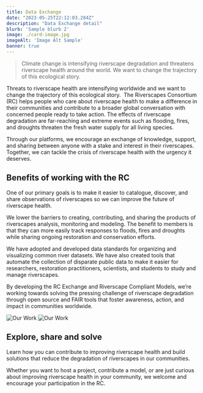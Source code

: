 ```yaml
---
title: Data Exchange
date: "2023-05-25T22:12:03.284Z"
description: "Data Exchange detail"
blurb: 'Sample blurb 2'
image: ./card-image.jpg
imageAlt: 'Image Alt Sample'
banner: true
---
```


> Climate change is intensifying riverscape degradation and threatens riverscape health around the world. We want to change the trajectory of this ecological story.

Threats to riverscape health are intensifying worldwide and we want to change the trajectory of this ecological story.  The Riverscapes Consortium (RC) helps people who care about riverscape health to make a difference in their communities and contribute to a broader global conversation with concerned people ready to take action. The effects of riverscape degradation are far-reaching and extreme events such as flooding, fires, and droughts threaten the fresh water supply for all living species. 

Through our platforms, we encourage an exchange of knowledge, support, and sharing between anyone with a stake and interest in their riverscapes. Together, we can tackle the crisis of riverscape health with the urgency it deserves. 

## Benefits of working with the RC

One of our primary goals is to make it easier to catalogue, discover, and share observations of riverscapes so we can improve the future of riverscape health. 

We lower the barriers to creating, contributing, and sharing the products of riverscapes analysis, monitoring and modeling. The benefit to members is that they can more easily track responses to floods, fires and droughts while sharing ongoing restoration and conservation efforts. 

We have adopted and developed data standards for organizing and visualizing common river datasets. We have also created tools that automate the collection of disparate public data to make it easier for researchers, restoration practitioners, scientists, and students to study and manage riverscapes.

By developing the RC Exchange and Riverscape Compliant Models, we’re working towards solving the pressing challenge of riverscape degradation through open source and FAIR tools that foster awareness, action, and impact in communities worldwide.  

![Our Work](../../our-work-image.jpg)
![Our Work](../../../../src/images/background-footer.jpg)

## Explore, share and solve

Learn how you can contribute to improving riverscape health and build solutions that reduce the degradation of riverscapes in our communities. 

Whether you want to host a project, contribute a model, or are just curious about improving riverscape health in your community, we welcome and encourage your participation in the RC.

